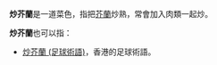 '''炒芥蘭'''是一道菜色，指把[[芥蘭|芥蘭]]炒熟，常會加入肉類一起炒。

'''炒芥蘭'''也可以指：
* [[炒芥蘭_(足球術語)|炒芥蘭 (足球術語)]]，香港的足球術語。
{{disambig|Cat=三字中國相關消歧義}}